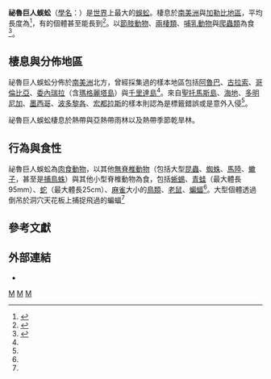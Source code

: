 {{Speciesbox
| name = 祕魯巨人蜈蚣
| image = Scolopendra_gigantea.jpg
| image_width = 256px
| taxon = Scolopendra gigantea
| binomial_authority = [[卡爾·林奈|林奈]]，1758
}}
'''祕魯巨人蜈蚣'''（[[學名|學名]]：''{{lang|la|Scolopendra gigantea}}''）是[[世界|世界]]上最大的[[蜈蚣|蜈蚣]]。棲息於[[南美洲|南美洲]]與[[加勒比地區|加勒比地區]]，平均長度為{{convert|30|cm|in}}<ref name="cc">{{cite journal |author1=R. M. Shelley |author2=S. B. Kiser |lastauthoramp=yes |title=Neotype designation and a diagnostic account for the centipede, ''Scolopendra gigantea'' L. 1758, with an account of ''S. galapagoensis'' Bollman 1889 (Chilopoda Scolopendromorpha Scolopendridae) |journal=Tropical Zoology |year=2000 |volume=13 |issue=1 |pages=159–170 |url=https://www.researchgate.net/publication/254325271_Neotype_designation_and_a_diagnostic_account_for_the_centipede_Scolopendra_gigantea_L_1758_with_an_account_of_S_galapagoensis_Bollman_1889_Chilopoda_Scolopendromorpha_Scolopendridae |doi=10.1080/03946975.2000.10531129 |access-date=2018-12-21 |archive-date=2018-12-21 |archive-url=https://web.archive.org/web/20181221182621/https://www.researchgate.net/publication/254325271_Neotype_designation_and_a_diagnostic_account_for_the_centipede_Scolopendra_gigantea_L_1758_with_an_account_of_S_galapagoensis_Bollman_1889_Chilopoda_Scolopendromorpha_Scolopendridae |dead-url=no }}</ref>，有的個體甚至能長到{{convert|38|cm|in|abbr=on}}<ref>{{cite journal |author=R. M. Shelley & S. B. Kiser |title=Neotype designation and a diagnostic account for the centipede, ''Scolopendra gigantea'' L. 1758, with an account of ''S. galapagoensis'' Bollman 1889 (Chilopoda Scolopendromorpha Scolopendridae) |journal=[[Tropical_Zoology|Tropical Zoology]] |year=2000 |volume=13 |issue=1 |pages=159–170| id=ISSN: 0394-6975}}</ref>。以[[節肢動物|節肢動物]]、[[兩棲類|兩棲類]]、[[哺乳動物|哺乳動物]]與[[爬蟲類|爬蟲類]]為食<ref name="centipedes">{{cite journal |author=A. Arends |author2=R. J. Márquez |title=Predation by giant centipedes, ''Scolopendra gigantea'', on three species of bats in a Venezuelan cave |journal=[[Caribbean_Journal_of_Science|Caribbean Journal of Science]] |volume=41 |issue=2 |year=2005 |pages=340–346 |url=http://caribjsci.org/aug05/41_340-346.pdf |access-date=2018-12-21 |archive-date=2017-10-19 |archive-url=https://web.archive.org/web/20171019054742/http://caribjsci.org/aug05/41_340-346.pdf |dead-url=no }}</ref>。

== 棲息與分佈地區 ==
祕魯巨人蜈蚣分佈於[[南美洲|南美洲]]北方，曾經採集過的樣本地區包括[[阿魯巴|阿魯巴]]、[[古拉索|古拉索]]、[[哥倫比亞|哥倫比亞]]、[[委內瑞拉|委內瑞拉]]（含[[瑪格麗塔島|瑪格麗塔島]]）與[[千里達島|千里達島]]<ref name="cc"/>。來自[[聖托馬斯島_(美屬維爾京群島)|聖托馬斯島]]、[[海地|海地]]、[[多明尼加|多明尼加]]、[[墨西哥|墨西哥]]、[[波多黎各|波多黎各]]、[[宏都拉斯|宏都拉斯]]的樣本則認為是標籤錯誤或是意外入侵<ref name="cc"/>。

祕魯巨人蜈蚣棲息於熱帶與亞熱帶雨林以及熱帶季節乾旱林。

== 行為與食性 ==
祕魯巨人蜈蚣為[[肉食動物|肉食動物]]，以其他[[無脊椎動物|無脊椎動物]]（包括大型[[昆蟲|昆蟲]]、[[蜘蛛|蜘蛛]]、[[馬陸|馬陸]]、[[蠍子|蠍子]]，甚至是[[捕鳥蛛|捕鳥蛛]]）與其他小型脊椎動物為食，包括[[蜥蜴|蜥蜴]]、[[青蛙|青蛙]]（最大體長95mm）、[[蛇|蛇]]（最大體長25cm）、[[麻雀|麻雀]]大小的[[鳥類|鳥類]]、[[老鼠|老鼠]]、[[蝙蝠|蝙蝠]]<ref name="centipedes"/>。大型個體透過倒吊於洞穴天花板上捕捉飛過的蝙蝠<ref name="centipedes"/>

== 參考文獻 ==
{{reflist}}

== 外部連結 ==
{{Commonscat|Scolopendra gigantea}}
* {{cite web |url=http://www.kingsnake.com/westindian/metazoa5.html |title=祕魯巨人蜈蚣（''Scolopendra gigantea''）簡介 |language=en |accessdate=2011-02-05 |archive-date=2011-06-08 |archive-url=https://web.archive.org/web/20110608140431/http://www.kingsnake.com/westindian/metazoa5.html |dead-url=no }}
{{Portal|節肢動物}}
{{Taxonbar|from=Q1319163}}

[[Category:蜈蚣属|M]]
[[Category:_1758年描述的动物|M]]
[[Category:_卡尔·林奈命名的生物分类|M]]